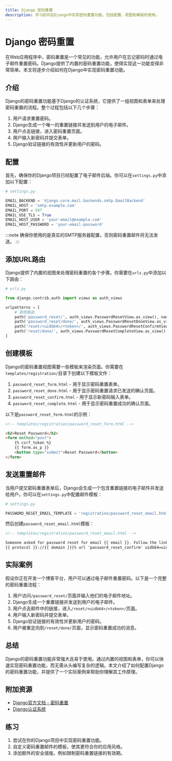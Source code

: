 ```yaml
---
title: Django 密码重置
description: 学习如何在Django中实现密码重置功能，包括配置、视图和模板的使用。
---
```


# Django 密码重置

在Web应用程序中，密码重置是一个常见的功能，允许用户在忘记密码时通过电子邮件重置密码。Django提供了内置的密码重置功能，使得实现这一功能变得非常简单。本文将逐步介绍如何在Django中实现密码重置功能。

## 介绍

Django的密码重置功能基于Django的认证系统，它提供了一组视图和表单来处理密码重置的流程。整个过程包括以下几个步骤：

1. 用户请求重置密码。
2. Django生成一个唯一的重置链接并发送到用户的电子邮件。
3. 用户点击链接，进入密码重置页面。
4. 用户输入新密码并提交表单。
5. Django验证链接的有效性并更新用户的密码。

## 配置

首先，确保你的Django项目已经配置了电子邮件后端。你可以在`settings.py`中添加以下配置：

```python
# settings.py

EMAIL_BACKEND = 'django.core.mail.backends.smtp.EmailBackend'
EMAIL_HOST = 'smtp.example.com'
EMAIL_PORT = 587
EMAIL_USE_TLS = True
EMAIL_HOST_USER = 'your-email@example.com'
EMAIL_HOST_PASSWORD = 'your-email-password'
```

:::note
确保你使用的是真实的SMTP服务器配置，否则密码重置邮件将无法发送。
:::

## 添加URL路由

Django提供了内置的视图来处理密码重置的各个步骤。你需要在`urls.py`中添加以下路由：

```python
# urls.py

from django.contrib.auth import views as auth_views

urlpatterns = [
    # 其他路由
    path('password_reset/', auth_views.PasswordResetView.as_view(), name='password_reset'),
    path('password_reset/done/', auth_views.PasswordResetDoneView.as_view(), name='password_reset_done'),
    path('reset/<uidb64>/<token>/', auth_views.PasswordResetConfirmView.as_view(), name='password_reset_confirm'),
    path('reset/done/', auth_views.PasswordResetCompleteView.as_view(), name='password_reset_complete'),
]
```

## 创建模板

Django的密码重置视图需要一些模板来渲染页面。你需要在`templates/registration/`目录下创建以下模板文件：

1. `password_reset_form.html` - 用于显示密码重置表单。
2. `password_reset_done.html` - 用于显示密码重置请求已发送的确认页面。
3. `password_reset_confirm.html` - 用于显示新密码输入表单。
4. `password_reset_complete.html` - 用于显示密码重置成功的确认页面。

以下是`password_reset_form.html`的示例：

```html
<!-- templates/registration/password_reset_form.html -->

<h2>Reset Password</h2>
<form method="post">
    {% csrf_token %}
    {{ form.as_p }}
    <button type="submit">Reset Password</button>
</form>
```

## 发送重置邮件

当用户提交密码重置表单后，Django会生成一个包含重置链接的电子邮件并发送给用户。你可以在`settings.py`中配置邮件模板：

```python
# settings.py

PASSWORD_RESET_EMAIL_TEMPLATE = 'registration/password_reset_email.html'
```

然后创建`password_reset_email.html`模板：

```html
<!-- templates/registration/password_reset_email.html -->

Someone asked for password reset for email {{ email }}. Follow the link below:
{{ protocol }}://{{ domain }}{% url 'password_reset_confirm' uidb64=uid token=token %}
```

## 实际案例

假设你正在开发一个博客平台，用户可以通过电子邮件重置密码。以下是一个完整的密码重置流程：

1. 用户访问`/password_reset/`页面并输入他们的电子邮件地址。
2. Django生成一个重置链接并发送到用户的电子邮件。
3. 用户点击邮件中的链接，进入`/reset/<uidb64>/<token>/`页面。
4. 用户输入新密码并提交表单。
5. Django验证链接的有效性并更新用户的密码。
6. 用户被重定向到`/reset/done/`页面，显示密码重置成功的消息。

## 总结

Django的密码重置功能非常强大且易于使用。通过内置的视图和表单，你可以快速实现密码重置功能，而无需从头编写复杂的逻辑。本文介绍了如何配置Django的密码重置功能，并提供了一个实际案例来帮助你理解其工作原理。

## 附加资源

- [Django官方文档 - 密码重置](https://docs.djangoproject.com/en/stable/topics/auth/default/#module-django.contrib.auth.views)
- [Django认证系统](https://docs.djangoproject.com/en/stable/topics/auth/)

## 练习

1. 尝试在你的Django项目中实现密码重置功能。
2. 自定义密码重置邮件的模板，使其更符合你的应用风格。
3. 添加额外的安全措施，例如限制密码重置链接的有效期。